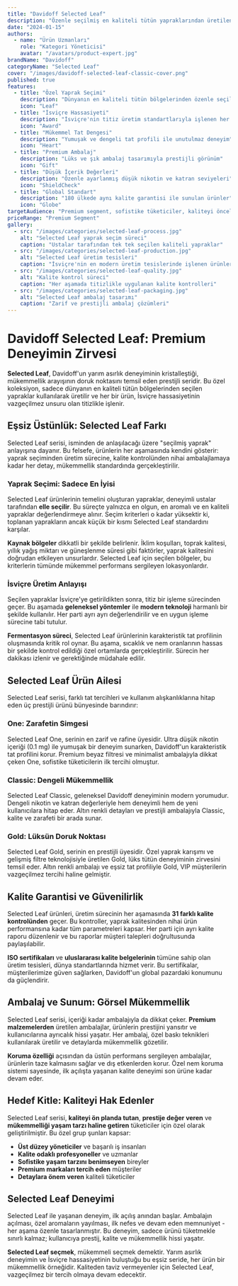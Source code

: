 ```yaml
---
title: "Davidoff Selected Leaf"
description: "Özenle seçilmiş en kaliteli tütün yapraklarından üretilen Davidoff'un premium amiral gemisi serisi. Eşsiz tat deneyimi ve mükemmel kalite standardı."
date: "2024-01-15"
authors:
  - name: "Ürün Uzmanları"
    role: "Kategori Yöneticisi"
    avatar: "/avatars/product-expert.jpg"
brandName: "Davidoff"
categoryName: "Selected Leaf"
cover: "/images/davidoff-selected-leaf-classic-cover.png"
published: true
features:
  - title: "Özel Yaprak Seçimi"
    description: "Dünyanın en kaliteli tütün bölgelerinden özenle seçilen premium yapraklar"
    icon: "Leaf"
  - title: "İsviçre Hassasiyeti"
    description: "İsviçre'nin titiz üretim standartlarıyla işlenen her bir ürün"
    icon: "Award"
  - title: "Mükemmel Tat Dengesi"
    description: "Yumuşak ve dengeli tat profili ile unutulmaz deneyim"
    icon: "Heart"
  - title: "Premium Ambalaj"
    description: "Lüks ve şık ambalaj tasarımıyla prestijli görünüm"
    icon: "Gift"
  - title: "Düşük İçerik Değerleri"
    description: "Özenle ayarlanmış düşük nikotin ve katran seviyeleri"
    icon: "ShieldCheck"
  - title: "Global Standart"
    description: "180 ülkede aynı kalite garantisi ile sunulan ürünler"
    icon: "Globe"
targetAudience: "Premium segment, sofistike tüketiciler, kaliteyi önceleyen profesyoneller"
priceRange: "Premium Segment"
gallery:
  - src: "/images/categories/selected-leaf-process.jpg"
    alt: "Selected Leaf yaprak seçim süreci"
    caption: "Ustalar tarafından tek tek seçilen kaliteli yapraklar"
  - src: "/images/categories/selected-leaf-production.jpg"
    alt: "Selected Leaf üretim tesisleri"
    caption: "İsviçre'nin en modern üretim tesislerinde işlenen ürünler"
  - src: "/images/categories/selected-leaf-quality.jpg"
    alt: "Kalite kontrol süreci"
    caption: "Her aşamada titizlikle uygulanan kalite kontrolleri"
  - src: "/images/categories/selected-leaf-packaging.jpg"
    alt: "Selected Leaf ambalaj tasarımı"
    caption: "Zarif ve prestijli ambalaj çözümleri"
---
```


# Davidoff Selected Leaf: Premium Deneyimin Zirvesi

**Selected Leaf**, Davidoff'un yarım asırlık deneyiminin kristalleştiği, mükemmellik arayışının doruk noktasını temsil eden prestijli seridir. Bu özel koleksiyon, sadece dünyanın en kaliteli tütün bölgelerinden seçilen yapraklar kullanılarak üretilir ve her bir ürün, İsviçre hassasiyetinin vazgeçilmez unsuru olan titizlikle işlenir.

## Eşsiz Üstünlük: Selected Leaf Farkı

Selected Leaf serisi, isminden de anlaşılacağı üzere "seçilmiş yaprak" anlayışına dayanır. Bu felsefe, ürünlerin her aşamasında kendini gösterir: yaprak seçiminden üretim sürecine, kalite kontrolünden nihai ambalajlamaya kadar her detay, mükemmellik standardında gerçekleştirilir.

### Yaprak Seçimi: Sadece En İyisi

Selected Leaf ürünlerinin temelini oluşturan yapraklar, deneyimli ustalar tarafından **elle seçilir**. Bu süreçte yalnızca en olgun, en aromalı ve en kaliteli yapraklar değerlendirmeye alınır. Seçim kriterleri o kadar yüksektir ki, toplanan yaprakların ancak küçük bir kısmı Selected Leaf standardını karşılar.

**Kaynak bölgeler** dikkatli bir şekilde belirlenir. İklim koşulları, toprak kalitesi, yıllık yağış miktarı ve güneşlenme süresi gibi faktörler, yaprak kalitesini doğrudan etkileyen unsurlardır. Selected Leaf için seçilen bölgeler, bu kriterlerin tümünde mükemmel performans sergileyen lokasyonlardır.

### İsviçre Üretim Anlayışı

Seçilen yapraklar İsviçre'ye getirildikten sonra, titiz bir işleme sürecinden geçer. Bu aşamada **geleneksel yöntemler** ile **modern teknoloji** harmanlı bir şekilde kullanılır. Her parti ayrı ayrı değerlendirilir ve en uygun işleme sürecine tabi tutulur.

**Fermentasyon süreci**, Selected Leaf ürünlerinin karakteristik tat profilinin oluşmasında kritik rol oynar. Bu aşama, sıcaklık ve nem oranlarının hassas bir şekilde kontrol edildiği özel ortamlarda gerçekleştirilir. Sürecin her dakikası izlenir ve gerektiğinde müdahale edilir.

## Selected Leaf Ürün Ailesi

Selected Leaf serisi, farklı tat tercihleri ve kullanım alışkanlıklarına hitap eden üç prestijli ürünü bünyesinde barındırır:

### One: Zarafetin Simgesi
Selected Leaf One, serinin en zarif ve rafine üyesidir. Ultra düşük nikotin içeriği (0.1 mg) ile yumuşak bir deneyim sunarken, Davidoff'un karakteristik tat profilini korur. Premium beyaz filtresi ve minimalist ambalajıyla dikkat çeken One, sofistike tüketicilerin ilk tercihi olmuştur.

### Classic: Dengeli Mükemmellik  
Selected Leaf Classic, geleneksel Davidoff deneyiminin modern yorumudur. Dengeli nikotin ve katran değerleriyle hem deneyimli hem de yeni kullanıcılara hitap eder. Altın renkli detayları ve prestijli ambalajıyla Classic, kalite ve zarafeti bir arada sunar.

### Gold: Lüksün Doruk Noktası
Selected Leaf Gold, serinin en prestijli üyesidir. Özel yaprak karışımı ve gelişmiş filtre teknolojisiyle üretilen Gold, lüks tütün deneyiminin zirvesini temsil eder. Altın renkli ambalajı ve eşsiz tat profiliyle Gold, VIP müşterilerin vazgeçilmez tercihi haline gelmiştir.

## Kalite Garantisi ve Güvenilirlik

Selected Leaf ürünleri, üretim sürecinin her aşamasında **31 farklı kalite kontrolünden** geçer. Bu kontroller, yaprak kalitesinden nihai ürün performansına kadar tüm parametreleri kapsar. Her parti için ayrı kalite raporu düzenlenir ve bu raporlar müşteri talepleri doğrultusunda paylaşılabilir.

**ISO sertifikaları** ve **uluslararası kalite belgelerinin** tümüne sahip olan üretim tesisleri, dünya standartlarında hizmet verir. Bu sertifikalar, müşterilerimize güven sağlarken, Davidoff'un global pazardaki konumunu da güçlendirir.

## Ambalaj ve Sunum: Görsel Mükemmellik

Selected Leaf serisi, içeriği kadar ambalajıyla da dikkat çeker. **Premium malzemelerden** üretilen ambalajlar, ürünlerin prestijini yansıtır ve kullanıcılarına ayrıcalık hissi yaşatır. Her ambalaj, özel baskı teknikleri kullanılarak üretilir ve detaylarda mükemmellik gözetilir.

**Koruma özelliği** açısından da üstün performans sergileyen ambalajlar, ürünlerin taze kalmasını sağlar ve dış etkenlerden korur. Özel nem koruma sistemi sayesinde, ilk açılışta yaşanan kalite deneyimi son ürüne kadar devam eder.

## Hedef Kitle: Kaliteyi Hak Edenler

Selected Leaf serisi, **kaliteyi ön planda tutan**, **prestije değer veren** ve **mükemmelliği yaşam tarzı haline getiren** tüketiciler için özel olarak geliştirilmiştir. Bu özel grup şunları kapsar:

- **Üst düzey yöneticiler** ve başarılı iş insanları
- **Kalite odaklı profesyoneller** ve uzmanlar  
- **Sofistike yaşam tarzını benimseyen** bireyler
- **Premium markaları tercih eden** müşteriler
- **Detaylara önem veren** kaliteli tüketiciler

## Selected Leaf Deneyimi

Selected Leaf ile yaşanan deneyim, ilk açılış anından başlar. Ambalajın açılması, özel aromaların yayılması, ilk nefes ve devam eden memnuniyet - her aşama özenle tasarlanmıştır. Bu deneyim, sadece ürünü tüketmekle sınırlı kalmaz; kullanıcıya prestij, kalite ve mükemmellik hissi yaşatır.

**Selected Leaf seçmek**, mükemmeli seçmek demektir. Yarım asırlık deneyimin ve İsviçre hassasiyetinin buluştuğu bu eşsiz seride, her ürün bir mükemmellik örneğidir. Kaliteden taviz vermeyenler için Selected Leaf, vazgeçilmez bir tercih olmaya devam edecektir.
